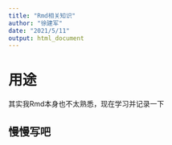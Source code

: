 ```yaml
---
title: "Rmd相关知识"
author: "徐建军"
date: "2021/5/11"
output: html_document
---
```



# 用途
其实我Rmd本身也不太熟悉，现在学习并记录一下

## 慢慢写吧











